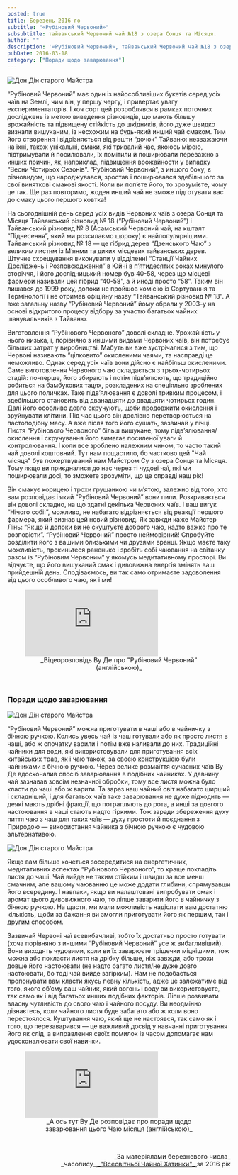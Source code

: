 ```yaml
---
posted: true
title: Березень 2016-го
subtitle: "«Рубіновий Червоний»"
subsubtitle: тайванський Червоний чай №18 з озера Сонця та Місяця.
author: ""
description: '«Рубіновий Червоний», тайванський Червоний чай №18 з озера Сонця та Місяця.'
pubDate: 2016-03-18
category: ["Поради щодо заварювання"]
---
```



<img class="float-right" src={Image1.src} alt="Дон Дін старого Майстра" />

“Рубіновий Червоний” має один із найособливіших букетів серед усіх чаїв на Землі, чим він, у першу чергу, і привертає увагу експериментаторів. І хоч сорт цей розроблявся в рамках поточних досліджень із метою виведення різновидів, що мають більшу врожайність та підвищену стійкість до шкідників, його дуже швидко визнали вишуканим, із несхожим на будь-який инший чай смаком. Тим його створення і відрізняється від решти “дочок” Тайваню: незважаючи на їхні, також унікальні, смаки, які тривалий час, якоюсь мірою, підтримували й посилювали, їх помітили й поширювали переважно з инших причин, як, наприклад, підвищення врожайности у випадку “Весни Чотирьох Сезонів”. “Рубіновий Червоний”, з иншого боку, є різновидом, що народжувався, зростав і поширювався здебільшого за свої виняткові смакові якості. Коли ви поп’єте його, то зрозумієте, чому це так. Ще раз повторимо, жоден инший чай не зможе підготувати вас до смаку цього першого ковтка!

На сьогоднішній день серед усіх видів Червоних чаїв з озера Сонця та Місяця Тайванський різновид № 18 (“Рубіновий Червоний”) і Тайванський різновид № 8 (Асамський Червоний чай, на кшталт “Піднесення”, який ми розсилаємо щороку) є найпопулярнішими. Тайванський різновид № 18 — це гібрид дерев “Дзенського Чаю” з великим листям із М’янми та диких місцевих тайванських дерев. Штучне схрещування виконували у відділенні “Станції Чайних Досліджень і Розповсюдження” в Юйчі в п’ятидесятих роках минулого сторіччя, і його дослідницький номер був 40-58, через що місцеві фармери називали цей гібрид “40-58”, а й иноді просто “58”. Таким він лишався до 1999 року, допоки не пройшов комісію із Сортування та Термінології і не отримав офіційну назву “Тайванський різновид № 18”. А вже загальну назву “Рубіновий Червоний” йому обрали у 2003-у на основі відкритого процесу відбору за участю багатьох чайних шанувальників з Тайваню.

Виготовлення “Рубінового Червоного” доволі складне. Урожайність у нього низька, і, порівняно з иншими видами Червоних чаїв, він потребує більших затрат у виробництві. Мабуть ви вже зустрічалися з тим, що Червоні називають “цілковито” окисленими чаями, та насправді це неможливо. Однак серед усіх чаїв вони дійсно є найбільш окисленими. Саме виготовлення Червоного чаю складається з трьох-чотирьох стадій: по-перше, його збирають і потім підв’ялюють, що традиційно робиться на бамбукових тацях, розкладених на спеціяльно зроблених для цього поличках. Таке підв’ялювання є доволі тривким процесом, і здебільшого становить від дванадцяти до двадцяти чотирьох годин. Далі його особливо довго скручують, щоби продовжити окислення і зруйнувати клітини. Під час цього він дослівно перетворюється на пастоподібну масу. А вже після того його сушать, зазвичай у пічці. Листя “Рубінового Червоного” більш вишукане, тому підв’ялювання/окислення і скручування його вимагає посиленої уваги й контролювання. І коли все зроблено належним чином, то часто такий чай доволі коштовний. Тут нам пощастило, бо частково цей "Чай місяця" був пожертвуваний нам Майстром Су з озера Сонця та Місяця. Тому якщо ви приєдналися до нас через ті чудові чаї, які ми поширювали досі, то зможете зрозуміти, що це справді наш рік!

Він смакує корицею і трохи грушанкою чи м’ятою, залежно від того, хто вам розповідає і який “Рубіновий Червоний” вони пили. Розкривається він доволі складно, на що здатні декілька Червоних чаїв. І ваш вигук “Нічого собі!”, можливо, не набагато відрізняється від реакції першого фармера, який визнав цей новий різновид. Як завжди каже Майстер Лінь: “Якщо й допоки ви не скуштуєте доброго чаю, надто важко про те розповісти”. “Рубіновий Червоний” просто неймовірний! Спробуйте розділити його з вашими близькими чи друзями вранці. Якщо маєте таку можливість, прокиньтеся раненько і зробіть собі чаювання на світанку разом із “Рубіновим Червоним” у якомусь медитативному просторі. Ви відчуєте, що його вишуканий смак і дивовижна енергія змінять ваш прийдешній день. Сподіваємось, ви так само отримаєте задоволення від цього особливого чаю, як і ми!

<figure>
    <iframe class="align-center" src="https://www.youtube.com/embed/1lyrNXIS7Ps?si=o7gE78Lk9v-iwr3X" title="YouTube video player" frameborder="0" allow="accelerometer; autoplay; clipboard-write; encrypted-media; gyroscope; picture-in-picture; web-share" referrerpolicy="strict-origin-when-cross-origin" allowfullscreen></iframe>
    <figcaption style="font-size: 0.9rem; text-align: center;">
            _Відеорозповідь Ву Де про "Рубіновий Червоний" (англійською)_
    </figcaption>
</figure>

<p>&nbsp;</p>

### Поради щодо заварювання

<img class="float-left" src={Image2.src} alt="Дон Дін старого Майстра" />

“Рубіновий Червоний” можна приготувати в чаші або в чайничку з бічною ручкою. Колись увесь чай із чаш готували або як просто листя в чаші, або ж спочатку варили і потім вже наливали до них. Традиційні чайники для води, які використовували для приготування всіх китайських трав, як і чаю також, за своєю конструкцією були чайниками з бічною ручкою. Через велике розмаїття сучасних чаїв Ву Де вдосконалив спосіб заварювання в подібних чайниках. У давнину чай зазнавав зовсім незначної обробки, тому все листя можна було класти до чаші або ж варити. Та зараз наш чайний світ набагато ширший і складніший, і для багатьох чаїв таке заварювання не дуже підходить — деякі мають дрібні фракції, що потрапляють до рота, а инші за довгого настоювання в чаші стають надто гіркими. Тож заради збереження духу пиття чаю з чаш для таких чаїв — духу простоти й поєднання з Природою — використання чайника з бічною ручкою є чудовою альтернативою.

<img class="float-right" src={Image3.src} alt="Дон Дін старого Майстра" />

Якщо вам більше хочеться зосередитися на енергетичних, медитативних аспектах “Рубінового Червоного”, то краще покладіть листя до чаші. Чай вийде не таким стійким і швидш за все менш смачним, але вашому чаюванню це може додати глибини, спрямувавши його всередину. І навпаки, якщо ви налаштовані випробувати смак і аромат цього дивовижного чаю, то ліпше заварити його в чайничку з бічною ручкою. На щастя, ми мали можливість надіслати вам достатню кількість, щоби за бажання ви змогли приготувати його як першим, так і другим способом.

Зазвичай Червоні чаї всевибачливі, тобто їх достатньо просто готувати (хоча порівняно з иншими “Рубіновий Червоний” усе ж вибагливіший). Вони виходять чудовими, коли ви їх заварюєте трішечки міцнішими, тож можна або покласти листя на дрібку більше, ніж завжди, або трохи довше його настоювати (не надто багато листя/не дуже довго настоювати, бо тоді чай вийде загірким). Нам не подобається пропонувати вам класти якусь певну кількість, адже це залежатиме від того, якого об’єму ваш чайник, який вогонь і воду ви використовуєте, так само як і від багатьох инших подібних факторів. Ліпше розвивати власну чутливість до свого чаю і чайного посуду. Ви неодмінно дізнаєтесь, коли чайного листя буде забагато або ж коли воно перестоялося. Куштування чаю, який ще не настоявся, так само як і того, що перезаварився — це важливий досвід у навчанні приготування його як слід, а виправлення своїх помилок із часом допомагає нам удосконалювати свої навички.

<figure>
    <iframe class="align-center" src="https://www.youtube.com/embed/RcUXOBWIank?si=VuR6ZUDy6Bf4piN9" title="YouTube video player" frameborder="0" allow="accelerometer; autoplay; clipboard-write; encrypted-media; gyroscope; picture-in-picture; web-share" referrerpolicy="strict-origin-when-cross-origin" allowfullscreen></iframe>
    <figcaption style="font-size: 0.9rem; text-align: center;">
            _А ось тут Ву Де розповідає про поради щодо заварювання цього Чаю місяця (англійською)_
    </figcaption>
</figure>

<p>&nbsp;</p>

<p align="right" style="font-size: 0.9rem;">_За матеріялами березневого числа_<br />_часопису_<a title="globalteahut.org" href="http://www.globalteahut.org/" target="blank" rel="noopener"> _"Всесвітньої Чайної Хатинки"_ </a>за 2016 рік</p>